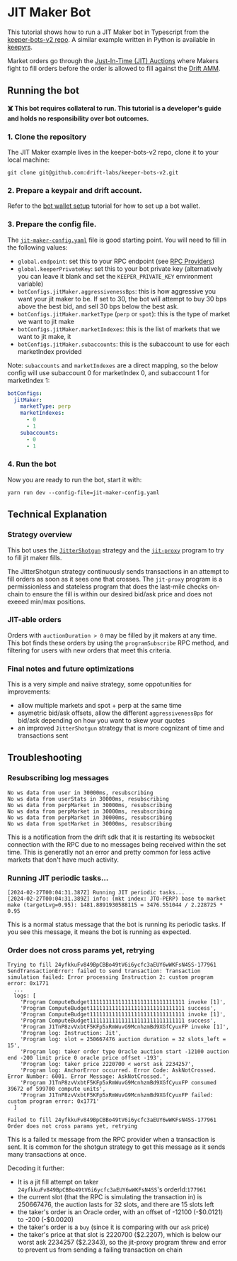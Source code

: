 # JIT Maker Bot

This tutorial shows how to run a JIT Maker bot in Typescript from the [keeper-bots-v2 repo](https://github.com/drift-labs/keeper-bots-v2). A similar example written in Python is available in [keepyrs](https://github.com/drift-labs/keepyrs).

Market orders go through the [Just-In-Time (JIT) Auctions](/about-v2/jit-auctions) where Makers fight to fill orders before the order is allowed to fill against the [Drift AMM](/about-v2/drift-amm).


## Running the bot

**☠️ This bot requires collateral to run. This tutorial is a developer's guide and holds no responsibility over bot outcomes.**

### 1. Clone the repository

The JIT Maker example lives in the keeper-bots-v2 repo, clone it to your local machine:

```
git clone git@github.com:drift-labs/keeper-bots-v2.git
```


### 2. Prepare a keypair and drift account.

Refer to the [bot wallet setup](/getting-started/wallet-setup/bot-wallet-setup) tutorial for how to set up a bot wallet.


### 3. Prepare the config file.

The [`jit-maker-config.yaml`](https://github.com/drift-labs/keeper-bots-v2/blob/master/jit-maker-config.yaml) file is good starting point. You will need to fill in the following values:

* `global.endpoint`: set this to your RPC endpoint (see [RPC Providers](/tutorial-bots/rpc-providers))
* `global.keeperPrivateKey`: set this to your bot private key (alternatively you can leave it blank and set the `KEEPER_PRIVATE_KEY` environment variable)
* `botConfigs.jitMaker.aggressivenessBps`: this is how aggressive you want your jit maker to be. If set to 30, the bot will attempt to buy 30 bps above the best bid, and sell 30 bps below the best ask.
* `botConfigs.jitMaker.marketType` (`perp` or `spot`): this is the type of market we want to jit make
* `botConfigs.jitMaker.marketIndexes`: this is the list of markets that we want to jit make, it
* `botConfigs.jitMaker.subaccounts`: this is the subaccount to use for each marketIndex provided


Note: `subaccounts` and `marketIndexes` are a direct mapping, so the below config will use subaccount 0 for marketIndex 0, and subaccount 1 for marketIndex 1:

```yaml
botConfigs:
  jitMaker:
    marketType: perp
    marketIndexes:
      - 0
      - 1
    subaccounts:
      - 0
      - 1
```

### 4. Run the bot

Now you are ready to run the bot, start it with:

```
yarn run dev --config-file=jit-maker-config.yaml
```


## Technical Explanation

### Strategy overview

This bot uses the [`JitterShotgun`](https://github.com/drift-labs/jit-proxy/blob/master/ts/sdk/src/jitter/jitterShotgun.ts#L13) strategy and the [`jit-proxy`](https://github.com/drift-labs/jit-proxy) program to try to fill jit maker fills.

The JitterShotgun strategy continuously sends transactions in an attempt to fill orders as soon as it sees one that crosses. The `jit-proxy` program is a permissionless and stateless program that does the last-mile checks on-chain to ensure the fill is within our desired bid/ask price and does not exeeed min/max positions.


### JIT-able orders

Orders with `auctionDuration > 0` may be filled by jit makers at any time. This bot finds these orders by using the `programSubscribe` RPC method, and filtering for users with new orders that meet this criteria.


### Final notes and future optimizations

This is a very simple and naiive strategy, some oppotunities for improvements:
* allow multiple markets and spot + perp at the same time
* asymetric bid/ask offsets, allow the different `aggressivenessBps` for bid/ask depending on how you want to skew your quotes
* an improved `JitterShotgun` strategy that is more cognizant of time and transactions sent


## Troubleshooting

### Resubscribing log messages

```
No ws data from user in 30000ms, resubscribing
No ws data from userStats in 30000ms, resubscribing
No ws data from perpMarket in 30000ms, resubscribing
No ws data from perpMarket in 30000ms, resubscribing
No ws data from perpMarket in 30000ms, resubscribing
No ws data from spotMarket in 30000ms, resubscribing
```

This is a notification from the drift sdk that it is restarting its websocket connection with the RPC due to no messages being received within the set time. This is generatlly not an error and pretty common for less active markets that don't have much activity.

### Running JIT periodic tasks...

```
[2024-02-27T00:04:31.387Z] Running JIT periodic tasks...
[2024-02-27T00:04:31.389Z] info: (mkt index: JTO-PERP) base to market make (targetLvg=0.95): 1481.8891930588115 = 3476.551044 / 2.228725 * 0.95
```

This is a normal status message that the bot is running its periodic tasks. If you see this message, it means the bot is running as expected.


###  Order does not cross params yet, retrying

```
Trying to fill 24yfkkuFv849BpCBBo49tV6i6ycfc3aEUY6wWKFsN4SS-177961
SendTransactionError: failed to send transaction: Transaction simulation failed: Error processing Instruction 2: custom program error: 0x1771
  ...
  logs: [
    'Program ComputeBudget111111111111111111111111111111 invoke [1]',
    'Program ComputeBudget111111111111111111111111111111 success',
    'Program ComputeBudget111111111111111111111111111111 invoke [1]',
    'Program ComputeBudget111111111111111111111111111111 success',
    'Program J1TnP8zvVxbtF5KFp5xRmWuvG9McnhzmBd9XGfCyuxFP invoke [1]',
    'Program log: Instruction: Jit',
    'Program log: slot = 250667476 auction duration = 32 slots_left = 15',
    'Program log: taker order type Oracle auction start -12100 auction end -200 limit price 0 oracle price offset -193',
    'Program log: taker price 2220700 < worst ask 2234257',
    'Program log: AnchorError occurred. Error Code: AskNotCrossed. Error Number: 6001. Error Message: AskNotCrossed.',
    'Program J1TnP8zvVxbtF5KFp5xRmWuvG9McnhzmBd9XGfCyuxFP consumed 39672 of 599700 compute units',
    'Program J1TnP8zvVxbtF5KFp5xRmWuvG9McnhzmBd9XGfCyuxFP failed: custom program error: 0x1771'
  ]

Failed to fill 24yfkkuFv849BpCBBo49tV6i6ycfc3aEUY6wWKFsN4SS-177961
Order does not cross params yet, retrying
```

This is a failed tx message from the RPC provider when a transaction is sent. It is common for the shotgun strategy to get this message as it sends many transactions at once.

Decoding it further:
* It is a jit fill attempt on taker `24yfkkuFv849BpCBBo49tV6i6ycfc3aEUY6wWKFsN4SS`'s orderId:`177961`
* the current slot (that the RPC is simulating the transaction in) is 250667476, the auction lasts for 32 slots, and there are 15 slots left
* the taker's order is an Oracle order, with an offset of -12100 (-\$0.0121) to -200 (-\$0.0020)
* the taker's order is a `buy` (since it is comparing with our `ask` price)
* the taker's price at that slot is 2220700 (\$2.2207), which is below our worst ask 2234257 (\$2.2343), so the jit-proxy program threw and error to prevent us from sending a failing transaction on chain
